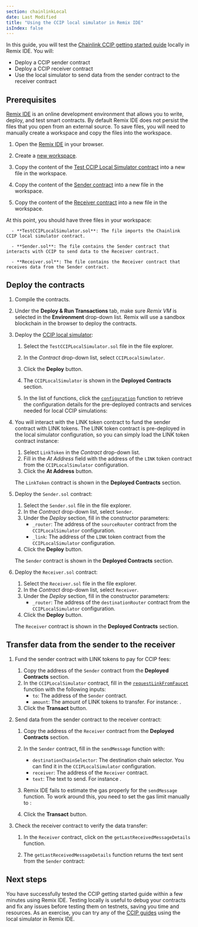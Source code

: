 ```yaml
---
section: chainlinkLocal
date: Last Modified
title: "Using the CCIP local simulator in Remix IDE"
isIndex: false
---
```



<Common callout="importPackage" />

In this guide, you will test the [Chainlink CCIP getting started guide](/ccip/getting-started) locally in Remix IDE. You will:

- Deploy a CCIP sender contract
- Deploy a CCIP receiver contract
- Use the local simulator to send data from the sender contract to the receiver contract

## Prerequisites

[Remix IDE](https://remix.ethereum.org/) is an online development environment that allows you to write, deploy, and test smart contracts. By default Remix IDE
does not persist the files that you open from an external source. To save files, you will need to manually create a workspace and copy the files into the workspace.

1. Open the [Remix IDE](https://remix.ethereum.org/) in your browser.
1. Create a [new workspace](https://remix-ide.readthedocs.io/en/latest/file_explorer.html#new-workspace).
1. Copy the content of the [Test CCIP Local Simulator contract](https://docs.chain.link/samples/CCIP/TestCCIPLocalSimulator.sol) into a new file in the workspace.

   <CodeSample src="samples/CCIP/TestCCIPLocalSimulator.sol" />

1. Copy the content of the [Sender contract](https://docs.chain.link/samples/CCIP/Sender.sol) into a new file in the workspace.

   <CodeSample src="samples/CCIP/Sender.sol" />

1. Copy the content of the [Receiver contract](https://docs.chain.link/samples/CCIP/Receiver.sol) into a new file in the workspace.

   <CodeSample src="samples/CCIP/Receiver.sol" />

At this point, you should have three files in your workspace:

      - **TestCCIPLocalSimulator.sol**: The file imports the Chainlink CCIP local simulator contract.

      - **Sender.sol**: The file contains the Sender contract that interacts with CCIP to send data to the Receiver contract.

      - **Receiver.sol**: The file contains the Receiver contract that receives data from the Sender contract.

## Deploy the contracts

1.  Compile the contracts.
1.  Under the **Deploy & Run Transactions** tab, make sure _Remix VM_ is selected in the **Environment** drop-down list. Remix will use a sandbox blockchain in the
    browser to deploy the contracts.
1.  Deploy the [CCIP local simulator](/chainlink-local/api-reference/v0.2.3/ccip-local-simulator#cciplocalsimulator):

    1. Select the `TestCCIPLocalSimulator.sol` file in the file explorer.
    1. In the _Contract_ drop-down list, select `CCIPLocalSimulator`.
    1. Click the **Deploy** button.
    1. The `CCIPLocalSimulator` is shown in the **Deployed Contracts** section.
    1. In the list of functions, click the [`configuration`](/chainlink-local/api-reference/v0.2.3/ccip-local-simulator#configuration) function to retrieve the
       configuration details for the pre-deployed contracts and services needed for local CCIP simulations:

       <ClickToZoom
         src="/images/chainlink-local/ccip/remix/cciplocalsimulator-configuration.jpg"
         alt="Remix IDE CCIP Local Simulator configuration"
       />

1.  You will interact with the LINK token contract to fund the sender contract with LINK tokens. The LINK token contract is pre-deployed in the local simulator
    configuration, so you can simply load the LINK token contract instance:

    1.  Select `LinkToken` in the _Contract_ drop-down list.
    1.  Fill in the _At Address_ field with the address of the `LINK` token contract from the `CCIPLocalSimulator` configuration.
    1.  Click the **At Address** button.

    The `LinkToken` contract is shown in the **Deployed Contracts** section.

1.  Deploy the `Sender.sol` contract:

    1.  Select the `Sender.sol` file in the file explorer.
    1.  In the _Contract_ drop-down list, select `Sender`.
    1.  Under the _Deploy_ section, fill in the constructor parameters:
        - `_router`: The address of the `sourceRouter` contract from the `CCIPLocalSimulator` configuration.
        - `_link`: The address of the `LINK` token contract from the `CCIPLocalSimulator` configuration.
    1.  Click the **Deploy** button.

    The `Sender` contract is shown in the **Deployed Contracts** section.

1.  Deploy the `Receiver.sol` contract:

    1.  Select the `Receiver.sol` file in the file explorer.
    1.  In the _Contract_ drop-down list, select `Receiver`.
    1.  Under the _Deploy_ section, fill in the constructor parameters:
        - `_router`: The address of the `destinationRouter` contract from the `CCIPLocalSimulator` configuration.
    1.  Click the **Deploy** button.

    The `Receiver` contract is shown in the **Deployed Contracts** section.

## Transfer data from the sender to the receiver

1. Fund the sender contract with LINK tokens to pay for CCIP fees:

   1. Copy the address of the `Sender` contract from the **Deployed Contracts** section.
   1. In the `CCIPLocalSimulator` contract, fill in the [`requestLinkFromFaucet`](/chainlink-local/api-reference/v0.2.3/ccip-local-simulator#requestlinkfromfaucet)
      function with the following inputs:
      - `to`: The address of the `Sender` contract.
      - `amount`: The amount of LINK tokens to transfer. For instance: <CopyText text="1000000000000000000" code/>.
   1. Click the **Transact** button.

1. Send data from the sender contract to the receiver contract:

   1. Copy the address of the `Receiver` contract from the **Deployed Contracts** section.
   1. In the `Sender` contract, fill in the `sendMessage` function with:

      - `destinationChainSelector`: The destination chain selector. You can find it in the `CCIPLocalSimulator` configuration.
      - `receiver`: The address of the `Receiver` contract.
      - `text`: The text to send. For instance <CopyText text="Hello!" code/>.

   1. Remix IDE fails to estimate the gas properly for the `sendMessage` function. To work around this, you need to set the gas limit manually
      to <CopyText text="3000000" code/>:

      <ClickToZoom
        src="/images/chainlink-local/ccip/remix/sendMessage-estimateGas.jpg"
        alt="RemixIDE CCIP Local sendMessage force gas limit"
      />

   1. Click the **Transact** button.

1. Check the receiver contract to verify the data transfer:

   1. In the `Receiver` contract, click on the `getLastReceivedMessageDetails` function.
   1. The `getLastReceivedMessageDetails` function returns the text sent from the `Sender` contract:

      <ClickToZoom
        src="/images/chainlink-local/ccip/remix/receivedMessage.jpg"
        alt="RemixIDE CCIP Local receivedMessage"
      />

## Next steps

You have successfully tested the CCIP getting started guide within a few minutes using Remix IDE. Testing locally is useful to debug your contracts and fix any
issues before testing them on testnets, saving you time and resources. As an exercise, you can try any of the
[CCIP guides](/ccip/tutorials) using the local simulator in Remix IDE.
